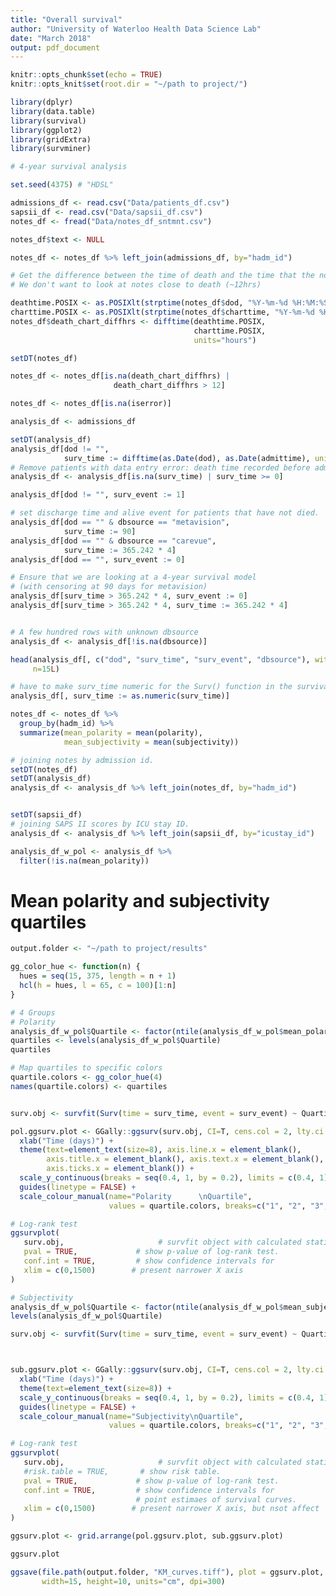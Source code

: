 ```yaml
---
title: "Overall survival"
author: "University of Waterloo Health Data Science Lab"
date: "March 2018"
output: pdf_document
---
```


```r
knitr::opts_chunk$set(echo = TRUE)
knitr::opts_knit$set(root.dir = "~/path to project/")
```

```r
library(dplyr)
library(data.table)
library(survival)
library(ggplot2)
library(gridExtra)
library(survminer)
```

```r
# 4-year survival analysis

set.seed(4375) # "HDSL"

admissions_df <- read.csv("Data/patients_df.csv")
sapsii_df <- read.csv("Data/sapsii_df.csv")
notes_df <- fread("Data/notes_df_sntmnt.csv")

notes_df$text <- NULL

notes_df <- notes_df %>% left_join(admissions_df, by="hadm_id")

# Get the difference between the time of death and the time that the note was taken.
# We don't want to look at notes close to death (~12hrs)

deathtime.POSIX <- as.POSIXlt(strptime(notes_df$dod, "%Y-%m-%d %H:%M:%S"))
charttime.POSIX <- as.POSIXlt(strptime(notes_df$charttime, "%Y-%m-%d %H:%M:%S"))
notes_df$death_chart_diffhrs <- difftime(deathtime.POSIX, 
                                         charttime.POSIX, 
                                         units="hours")

setDT(notes_df)

notes_df <- notes_df[is.na(death_chart_diffhrs) | 
                       death_chart_diffhrs > 12]

notes_df <- notes_df[is.na(iserror)]

analysis_df <- admissions_df

setDT(analysis_df)
analysis_df[dod != "", 
            surv_time := difftime(as.Date(dod), as.Date(admittime), units="days")]
# Remove patients with data entry error: death time recorded before admission.
analysis_df <- analysis_df[is.na(surv_time) | surv_time >= 0]

analysis_df[dod != "", surv_event := 1]

# set discharge time and alive event for patients that have not died.
analysis_df[dod == "" & dbsource == "metavision", 
            surv_time := 90]
analysis_df[dod == "" & dbsource == "carevue", 
            surv_time := 365.242 * 4]
analysis_df[dod == "", surv_event := 0]

# Ensure that we are looking at a 4-year survival model 
# (with censoring at 90 days for metavision)
analysis_df[surv_time > 365.242 * 4, surv_event := 0]
analysis_df[surv_time > 365.242 * 4, surv_time := 365.242 * 4]


# A few hundred rows with unknown dbsource
analysis_df <- analysis_df[!is.na(dbsource)]

head(analysis_df[, c("dod", "surv_time", "surv_event", "dbsource"), with=FALSE],
     n=15L)

# have to make surv_time numeric for the Surv() function in the survival package
analysis_df[, surv_time := as.numeric(surv_time)]

notes_df <- notes_df %>% 
  group_by(hadm_id) %>% 
  summarize(mean_polarity = mean(polarity),
            mean_subjectivity = mean(subjectivity))

# joining notes by admission id.
setDT(notes_df)
setDT(analysis_df)
analysis_df <- analysis_df %>% left_join(notes_df, by="hadm_id")


setDT(sapsii_df)
# joining SAPS II scores by ICU stay ID.
analysis_df <- analysis_df %>% left_join(sapsii_df, by="icustay_id")

analysis_df_w_pol <- analysis_df %>%
  filter(!is.na(mean_polarity))
```

# Mean polarity and subjectivity quartiles

```r
output.folder <- "~/path to project/results"

gg_color_hue <- function(n) {
  hues = seq(15, 375, length = n + 1)
  hcl(h = hues, l = 65, c = 100)[1:n]
}

# 4 Groups
# Polarity
analysis_df_w_pol$Quartile <- factor(ntile(analysis_df_w_pol$mean_polarity, 4))
quartiles <- levels(analysis_df_w_pol$Quartile)
quartiles

# Map quartiles to specific colors
quartile.colors <- gg_color_hue(4)
names(quartile.colors) <- quartiles


surv.obj <- survfit(Surv(time = surv_time, event = surv_event) ~ Quartile, data=analysis_df_w_pol)

pol.ggsurv.plot <- GGally::ggsurv(surv.obj, CI=T, cens.col = 2, lty.ci = 3) + 
  xlab("Time (days)") + 
  theme(text=element_text(size=8), axis.line.x = element_blank(),
        axis.title.x = element_blank(), axis.text.x = element_blank(), 
        axis.ticks.x = element_blank()) + 
  scale_y_continuous(breaks = seq(0.4, 1, by = 0.2), limits = c(0.4, 1)) +
  guides(linetype = FALSE) + 
  scale_colour_manual(name="Polarity      \nQuartile", 
                      values = quartile.colors, breaks=c("1", "2", "3", "4"))

# Log-rank test
ggsurvplot(
   surv.obj,                     # survfit object with calculated statistics.
   pval = TRUE,             # show p-value of log-rank test.
   conf.int = TRUE,         # show confidence intervals for 
   xlim = c(0,1500)        # present narrower X axis
)

# Subjectivity
analysis_df_w_pol$Quartile <- factor(ntile(analysis_df_w_pol$mean_subjectivity, 4))
levels(analysis_df_w_pol$Quartile)

surv.obj <- survfit(Surv(time = surv_time, event = surv_event) ~ Quartile, data=analysis_df_w_pol)



sub.ggsurv.plot <- GGally::ggsurv(surv.obj, CI=T, cens.col = 2, lty.ci = 3) + 
  xlab("Time (days)") + 
  theme(text=element_text(size=8)) + 
  scale_y_continuous(breaks = seq(0.4, 1, by = 0.2), limits = c(0.4, 1)) +
  guides(linetype = FALSE) +
  scale_colour_manual(name="Subjectivity\nQuartile", 
                      values = quartile.colors, breaks=c("1", "2", "3", "4"))

# Log-rank test
ggsurvplot(
   surv.obj,                     # survfit object with calculated statistics.
   #risk.table = TRUE,       # show risk table.
   pval = TRUE,             # show p-value of log-rank test.
   conf.int = TRUE,         # show confidence intervals for 
                            # point estimaes of survival curves.
   xlim = c(0,1500)        # present narrower X axis, but nsot affect
)

ggsurv.plot <- grid.arrange(pol.ggsurv.plot, sub.ggsurv.plot)

ggsurv.plot

ggsave(file.path(output.folder, "KM_curves.tiff"), plot = ggsurv.plot, 
       width=15, height=10, units="cm", dpi=300) 

```
